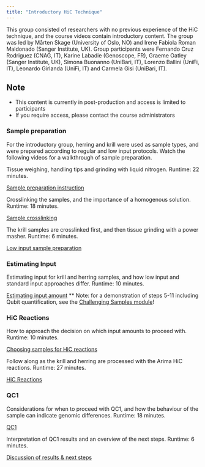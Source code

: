 ```yaml
---
title: "Introductory HiC Technique"
---
```


This group consisted of researchers with no previous experience of the HiC technique, and the course videos contain introductory content. The group was led by Mårten Skage (University of Oslo, NO) and Irene Fabiola Roman Maldonado (Sanger Institute, UK). Group participants were Fernando Cruz Rodriguez (CNAG, IT), Karine Labadie (Genoscope, FR), Graeme Oatley (Sanger Institute, UK), Simona Buonanno (UniBari, IT), Lorenzo Ballini (UniFi, IT), Leonardo Girlanda (UniFi, IT) and Carmela Gisi (UniBari, IT).

::: {.callout-caution}
## Note
- This content is currently in post-production and access is limited to participants
- If you require access, please contact the course administrators
:::

### Sample preparation
For the introductory group, herring and krill were used as sample types, and were prepared according to regular and low input protocols. Watch the following videos for a walkthrough of sample preparation.

Tissue weighing, handling tips and grinding with liquid nitrogen. Runtime: 22 minutes. 

[Sample preparation instruction](https://drive.google.com/file/d/1H5CMCjFoX3aD0uOgxNJAN_mu2_h3WSuz/view?usp=share_link)

Crosslinking the samples, and the importance of a homogenous solution. Runtime: 18 minutes.

[Sample crosslinking](https://drive.google.com/file/d/100MZf7saLs_6tznCrv679ohkbyI9IIqe/view?usp=share_link)

The krill samples are crosslinked first, and then tissue grinding with a power masher. Runtime: 6 minutes.

[Low input sample preparation](https://drive.google.com/file/d/1cpT7t-EEMbc6xZoPm4N_r4LqC6RlWuTG/view?usp=share_link)

### Estimating Input

Estimating input for krill and herring samples, and how low input and standard input approaches differ. Runtime: 10 minutes.

[Estimating input amount](https://drive.google.com/file/d/1a8ZyYmXpHVlH4Wukvulpofj51ZOYvdD9/view?usp=share_link) ** Note: for a demonstration of steps 5-11 including Qubit quantification, see the [Challenging Samples module](module2.qmd)!

### HiC Reactions

How to approach the decision on which input amounts to proceed with. Runtime: 10 minutes.

[Choosing samples for HiC reactions](https://drive.google.com/file/d/1t1gwGQv7STuMfQPp3ZHR2WmOGshgYM32/view?usp=share_link)

Follow along as the krill and herring are processed with the Arima HiC reactions. Runtime: 27 minutes.

[HiC Reactions](https://drive.google.com/file/d/1foQ3UE4qFe4GofpgEyRuKqJ0QdTYEOqS/view?usp=share_link)

### QC1

Considerations for when to proceed with QC1, and how the behaviour of the sample can indicate genomic differences. Runtime: 18 minutes.

[QC1](https://drive.google.com/file/d/1BBUcsHExm9d5D4pjgHHtHeNoY5gOO8Ka/view?usp=share_link)

Interpretation of QC1 results and an overview of the next steps. Runtime: 6 minutes.

[Discussion of results & next steps](https://drive.google.com/file/d/1PLTSypMIjMu0XVijPlk4Fc4Dcu9LduJ9/view?usp=share_link)